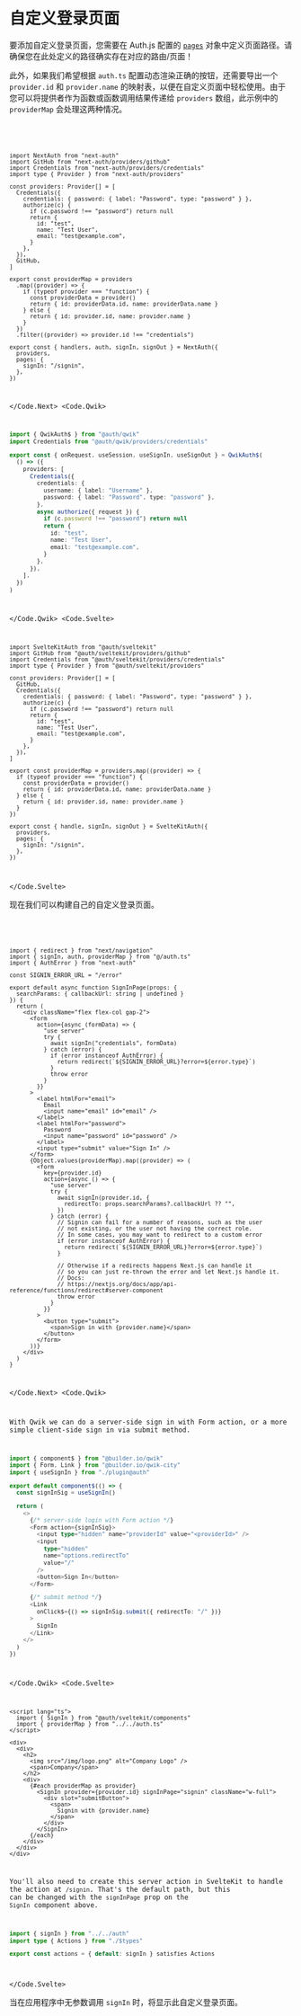 
# 自定义登录页面

要添加自定义登录页面，您需要在 Auth.js 配置的 [`pages`](/reference/core/types#pagesoptions) 对象中定义页面路径。请确保您在此处定义的路径确实存在对应的路由/页面！

此外，如果我们希望根据 `auth.ts` 配置动态渲染正确的按钮，还需要导出一个 `provider.id` 和 `provider.name` 的映射表，以便在自定义页面中轻松使用。由于您可以将提供者作为函数或函数调用结果传递给 `providers` 数组，此示例中的 `providerMap` 会处理这两种情况。

<Code>
<Code.Next>

```tsx filename="./auth.ts" {6, 21-28, 32-34}
import NextAuth from "next-auth"
import GitHub from "next-auth/providers/github"
import Credentials from "next-auth/providers/credentials"
import type { Provider } from "next-auth/providers"

const providers: Provider[] = [
  Credentials({
    credentials: { password: { label: "Password", type: "password" } },
    authorize(c) {
      if (c.password !== "password") return null
      return {
        id: "test",
        name: "Test User",
        email: "test@example.com",
      }
    },
  }),
  GitHub,
]

export const providerMap = providers
  .map((provider) => {
    if (typeof provider === "function") {
      const providerData = provider()
      return { id: providerData.id, name: providerData.name }
    } else {
      return { id: provider.id, name: provider.name }
    }
  })
  .filter((provider) => provider.id !== "credentials")

export const { handlers, auth, signIn, signOut } = NextAuth({
  providers,
  pages: {
    signIn: "/signin",
  },
})
```

</Code.Next>
<Code.Qwik>

```ts filename="/src/routes/plugin@auth.ts"
import { QwikAuth$ } from "@auth/qwik"
import Credentials from "@auth/qwik/providers/credentials"

export const { onRequest, useSession, useSignIn, useSignOut } = QwikAuth$(
  () => ({
    providers: [
      Credentials({
        credentials: {
          username: { label: "Username" },
          password: { label: "Password", type: "password" },
        },
        async authorize({ request }) {
          if (c.password !== "password") return null
          return {
            id: "test",
            name: "Test User",
            email: "test@example.com",
          }
        },
      }),
    ],
  })
)
```

</Code.Qwik>
<Code.Svelte>

```tsx filename="./src/auth.ts" {6, 21-28, 32-34}
import SvelteKitAuth from "@auth/sveltekit"
import GitHub from "@auth/sveltekit/providers/github"
import Credentials from "@auth/sveltekit/providers/credentials"
import type { Provider } from "@auth/sveltekit/providers"

const providers: Provider[] = [
  GitHub,
  Credentials({
    credentials: { password: { label: "Password", type: "password" } },
    authorize(c) {
      if (c.password !== "password") return null
      return {
        id: "test",
        name: "Test User",
        email: "test@example.com",
      }
    },
  }),
]

export const providerMap = providers.map((provider) => {
  if (typeof provider === "function") {
    const providerData = provider()
    return { id: providerData.id, name: providerData.name }
  } else {
    return { id: provider.id, name: provider.name }
  }
})

export const { handle, signIn, signOut } = SvelteKitAuth({
  providers,
  pages: {
    signIn: "/signin",
  },
})
```

</Code.Svelte>
</Code>

现在我们可以构建自己的自定义登录页面。

<Code>
<Code.Next>

```tsx filename="app/signin/page.tsx" /providerMap/
import { redirect } from "next/navigation"
import { signIn, auth, providerMap } from "@/auth.ts"
import { AuthError } from "next-auth"

const SIGNIN_ERROR_URL = "/error"

export default async function SignInPage(props: {
  searchParams: { callbackUrl: string | undefined }
}) {
  return (
    <div className="flex flex-col gap-2">
      <form
        action={async (formData) => {
          "use server"
          try {
            await signIn("credentials", formData)
          } catch (error) {
            if (error instanceof AuthError) {
              return redirect(`${SIGNIN_ERROR_URL}?error=${error.type}`)
            }
            throw error
          }
        }}
      >
        <label htmlFor="email">
          Email
          <input name="email" id="email" />
        </label>
        <label htmlFor="password">
          Password
          <input name="password" id="password" />
        </label>
        <input type="submit" value="Sign In" />
      </form>
      {Object.values(providerMap).map((provider) => (
        <form
          key={provider.id}
          action={async () => {
            "use server"
            try {
              await signIn(provider.id, {
                redirectTo: props.searchParams?.callbackUrl ?? "",
              })
            } catch (error) {
              // Signin can fail for a number of reasons, such as the user
              // not existing, or the user not having the correct role.
              // In some cases, you may want to redirect to a custom error
              if (error instanceof AuthError) {
                return redirect(`${SIGNIN_ERROR_URL}?error=${error.type}`)
              }

              // Otherwise if a redirects happens Next.js can handle it
              // so you can just re-thrown the error and let Next.js handle it.
              // Docs:
              // https://nextjs.org/docs/app/api-reference/functions/redirect#server-component
              throw error
            }
          }}
        >
          <button type="submit">
            <span>Sign in with {provider.name}</span>
          </button>
        </form>
      ))}
    </div>
  )
}
```

</Code.Next>
<Code.Qwik>

With Qwik we can do a server-side sign in with Form action, or a more
simple client-side sign in via submit method.

```ts filename="./components/sign-in.tsx"
import { component$ } from "@builder.io/qwik"
import { Form, Link } from "@builder.io/qwik-city"
import { useSignIn } from "./plugin@auth"

export default component$(() => {
  const signInSig = useSignIn()

  return (
    <>
      {/* server-side login with Form action */}
      <Form action={signInSig}>
        <input type="hidden" name="providerId" value="<providerId>" />
        <input
          type="hidden"
          name="options.redirectTo"
          value="/"
        />
        <button>Sign In</button>
      </Form>

      {/* submit method */}
      <Link
        onClick$={() => signInSig.submit({ redirectTo: "/" })}
      >
        SignIn
      </Link>
    </>
  )
})
```

</Code.Qwik>
<Code.Svelte>

```svelte filename="src/routes/signin/+page.svelte" /submitButton/ /providerMap/
<script lang="ts">
  import { SignIn } from "@auth/sveltekit/components"
  import { providerMap } from "../../auth.ts"
</script>

<div>
  <div>
    <h2>
      <img src="/img/logo.png" alt="Company Logo" />
      <span>Company</span>
    </h2>
    <div>
      {#each providerMap as provider}
        <SignIn provider={provider.id} signInPage="signin" className="w-full">
          <div slot="submitButton">
            <span>
              Signin with {provider.name}
            </span>
          </div>
        </SignIn>
      {/each}
    </div>
  </div>
</div>
```

You'll also need to create this server action in SvelteKit to handle the action at `/signin`. That's the default path, but this can be changed with the `signInPage` prop on the `SignIn` component above.

```ts filename="src/routes/signin/+page.server.ts"
import { signIn } from "../../auth"
import type { Actions } from "./$types"

export const actions = { default: signIn } satisfies Actions
```

</Code.Svelte>
</Code>

当在应用程序中无参数调用 `signIn` 时，将显示此自定义登录页面。


<Screenshot
  src={CustomSignInPage}
  alt="Custom Sign-in Page"
  className="w-full max-w-3xl"
/>
